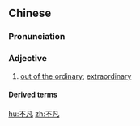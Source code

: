 ==Chinese==
{{zh-forms}}

===Pronunciation===
{{zh-pron
|m=不fán
|c=bat1 faan4
|h=pfs=put-fàm
|mn=put-hoân
|cat=a
}}

===Adjective===
{{zh-adj}}

# [[out of the ordinary]]; [[extraordinary]]

====Derived terms====
{{zh-der|器宇不凡|丰標不凡|楚楚不凡|自命不凡|自負不凡|舉止不凡|骨格不凡|身手不凡}}

[[hu:不凡]]
[[zh:不凡]]